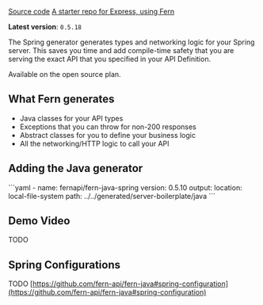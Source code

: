 [Source code](https://github.com/fern-api/fern-java)
[A starter repo for Express, using Fern](https://github.com/fern-api/spring-starter/)

**Latest version**: `0.5.18`

The Spring generator generates types and networking logic for your Spring server. This saves you time and add compile-time safety that you are serving the exact API that you specified in your API Definition.

Available on the open source plan.

## What Fern generates

- Java classes for your API types
- Exceptions that you can throw for non-200 responses
- Abstract classes for you to define your business logic
- All the networking/HTTP logic to call your API

## Adding the Java generator

<CodeBlock title="generators.yml">
```yaml
- name: fernapi/fern-java-spring
  version: 0.5.10
  output:
    location: local-file-system
    path: ../../generated/server-boilerplate/java
```
</CodeBlock>

## Demo Video

TODO

## Spring Configurations

TODO [https://github.com/fern-api/fern-java#spring-configuration](https://github.com/fern-api/fern-java#spring-configuration) 